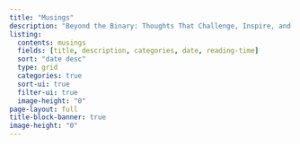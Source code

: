 ```yaml
---
title: "Musings"
description: "Beyond the Binary: Thoughts That Challenge, Inspire, and Entertain"
listing:
  contents: musings
  fields: [title, description, categories, date, reading-time]
  sort: "date desc"
  type: grid
  categories: true
  sort-ui: true
  filter-ui: true
  image-height: "0"
page-layout: full
title-block-banner: true
image-height: "0"
---
```



